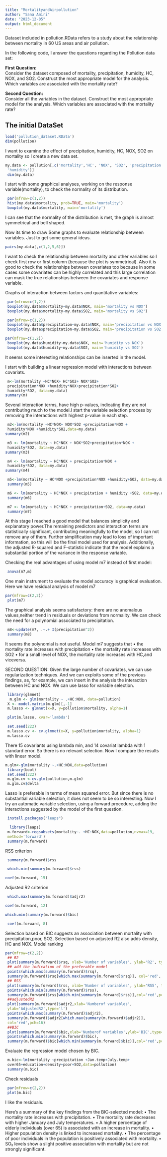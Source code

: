 ```yaml
---
title: "MortalityandAirpollution"
author: "Sana Amiri"
date: "2023-12-05"
output: html_document
---
```

Dataset included in pollution.RData refers to a study about the relationship between mortality in 60 US areas and air pollution.

In the following code, I answer the questions regarding the Pollution data set:

**First Question:**  
Consider the dataset composed of mortality, precipitation, humidity, HC, NOX, and SO2. Construct the most appropriate model for the analysis. Which variables are associated with the mortality rate?

**Second Question:**  
Consider all the variables in the dataset. Construct the most appropriate model for the analysis. Which variables are associated with the mortality rate?


## The initial DataSet
```r
load('pollution_dataset.RData')
dim(pollution)
```
I want to examine the effect of precipitation, humidity, HC, NOX, SO2 on mortality so I create a new data set.

```r
my.data <- pollution[,c('mortality','HC', 'NOX', 'SO2', 'precipitation',
 'humidity')]
 dim(my.data)
```
I start with some graphical analyses, working on the response variable(mortality), to check the normality of its distribution.
```r
 par(mfrow=c(1,2))
 hist(my.data$mortality, prob=TRUE, main='mortality')
 boxplot(my.data$mortality, main='mortality')
```
I can see that the normality of the distribution is met, the graph is almost symmetrical and bell shaped.

Now its time to draw Some graphs to evaluate relationship between variables. Just to get some general ideas.
```r
pairs(my.data[,c(1,2,5,6)])
```
I want to check the relationship between mortality and other variables so I check first row or first column (because the plot is symmetrical). Also it is good to check the relationships between covariates too because in some cases some covariates can be highly correlated and this large correlation can mask the true relationships between the covariates and response variable. 

Graphs of interaction between factors and quantitative variables:
```r
 par(mfrow=c(1,2))
 boxplot(my.data$mortality~my.data$NOX, main='mortality vs NOX')
 boxplot(my.data$mortality~my.data$SO2, main='mortality vs SO2')
```
```r
 par(mfrow=c(1,2))
 boxplot(my.data$precipitation~my.data$NOX, main='precipitation vs NOX')
 boxplot(my.data$precipitation~my.data$SO2, main='precipitation vs SO2')
```
```r
par(mfrow=c(1,2))
 boxplot(my.data$humidity~my.data$NOX, main='humidity vs NOX')
 boxplot(my.data$humidity~my.data$SO2, main='humidity vs SO2')
```
It seems some interesting relationships can be inserted in the model.

I start with building a linear regression model with interactions between covariats.
```r
 m<-lm(mortality ~HC*NOX+ HC*SO2+ NOX*SO2+
 precipitation*NOX +humidity*NOX+precipitation*SO2+
 humidity*SO2, data=my.data)
summary(m)

```
Several interaction terms, have high p-values, indicating they are not contributing much to the model.I start the variable selection process by removing the interactions with highest p-value in each step. 

```r
 m2<-lm(mortality ~HC*NOX+ NOX*SO2 +precipitation*NOX +
 humidity*NOX +humidity*SO2,data=my.data)
summary(m2)
```
```r
 m3 <- lm(mortality ~ HC*NOX + NOX*SO2+precipitation*NOX +
 humidity*SO2, data=my.data)
summary(m3)
```
```r
 m4 <- lm(mortality ~ HC*NOX + precipitation*NOX +
 humidity*SO2, data=my.data)
summary(m4)
```
```r
 m5<-lm(mortality ~ HC*NOX +precipitation*NOX +humidity+SO2, data=my.data)
 summary(m5)
```
```r
 m6 <- lm(mortality ~ HC*NOX + precipitation + humidity +SO2, data=my.data)
 summary(m6)
```
```r
 m7 <- lm(mortality ~ HC*NOX + precipitation+SO2, data=my.data)
 summary(m7)
```
At this stage I reached a good model that balances simplicity and explanatory power.The remaining predictors and interaction terms are statistically significant, contributing meaningfully to the model, so I can not remove any of them.
Further simplification may lead to loss of important information, so this will be the final model used for analysis.
Additionally, the adjusted R-squared and F-statistic indicate that the model explains a substantial portion of the variance in the response variable.

Checking the real advantages of using model m7 instead of first model:
```r
 anova(m7,m)
```
 One main instrument to evaluate the model accuracy is graphical evaluation. Here we have residual analysis of model m7
```r
par(mfrow=c(2,2))
 plot(m7)
```
The graphical analysis seems satisfactory: there are no anomalous values,neither trend in residuals or deviations from normality. 
We can check the need for a polynomial associated to precipitation.
```r
 m8<-update(m7, .~.+ I(precipitation^2))
 summary(m8)
```
It seems the polynomial is not useful.
 Model m7 suggests that
 • the mortality rate increases with precipitation
 • the mortality rate increases with SO2
 • for a small level of NOX, the mortality rate increases with HC,and viceversa.
 
SECOND QUESTION:
Given the large number of covariates, we can use regularization techniques. And we can exploits some of the previous findings, as, for example, we can insert in the analysis the interaction between HC and NOX. We can use lasso for variable selection.
```r
 library(glmnet)
  m.glm <- glm(mortality ~ .+HC:NOX, data=pollution)
 X <- model.matrix(m.glm)[,-1]
 m.lasso <- glmnet(x=X, y=pollution$mortality, alpha=1)
```
```r
 plot(m.lasso, xvar='lambda')
```
```r
 set.seed(222)
 m.lasso.cv <- cv.glmnet(x=X, y=pollution$mortality, alpha=1)
 m.lasso.cv
```
There 15 covariants using lambda min, and 14 covariat lambda with 1 standard error. So there is no relevant selection.
Now I compare the results with linear model.
```r
m.glm<-glm(mortality ~.+HC:NOX,data=pollution)
 library(boot)
 set.seed(222)
 m.glm.cv <-cv.glm(pollution,m.glm)
 m.glm.cv$delta
```
Lasso is preferable in terms of mean squared error. But since there is no substantial variable selection, it does not seem to be so interesting. 
Now I  try an automatic variable selection, using a forward procedure, adding the interactions suggested by the model of the first question.
```r
 install.packages("leaps")
```
```r
  library(leaps)
 m.forward<-regsubsets(mortality~. +HC:NOX,data=pollution,nvmax=19,
 method='forward')
 summary(m.forward)
```
RSS criterion
```r
 summary(m.forward)$rss
```
```r
 which.min(summary(m.forward)$rss)
```
```r
coef(m.forward, 15)
```
 Adjusted R2 criterion
```r
 which.max(summary(m.forward)$adjr2)
```
```r
coef(m.forward, 12)
```
```r
which.min(summary(m.forward)$bic)
```
```r
 coef(m.forward, 8)
```
 Selection based on BIC suggests an association between mortality with precipitation,poor, SO2. Selection based on adjusted R2 also adds density, HC and NOX.
Model ranking
```r
par(mfrow=c(2,2))
 ## R2
 plot(summary(m.forward)$rsq, xlab='Number of variables', ylab='R2', type='l')
 ## add the indication of the preferable model
 points(which.max(summary(m.forward)$rsq),
 summary(m.forward)$rsq[which.max(summary(m.forward)$rsq)], col='red', pch=16)
 ## RSS
 plot(summary(m.forward)$rss, xlab='Number of variables', ylab='RSS', type='l' )
 points(which.min(summary(m.forward)$rss),
 summary(m.forward)$rss[which.min(summary(m.forward)$rss)],col='red',pch=16)
 ##adjustedR2
 plot(summary(m.forward)$adjr2,xlab='Numberof variables',
 ylab='AdjustedR2',type='l')
 points(which.max(summary(m.forward)$adjr2),
 summary(m.forward)$adjr2[which.max(summary(m.forward)$adjr2)],
 col='red',pch=16)
 ##BIC
 plot(summary(m.forward)$bic,xlab='Numberof variables',ylab='BIC',type='l')
 points(which.min(summary(m.forward)$bic),
 summary(m.forward)$bic[which.min(summary(m.forward)$bic)],col='red',pch=16)
```
 Evaluate the regression model chosen by BIC.
```r
 m.bic<-lm(mortality ~precipitation +Jan.temp+July.temp+
 over65+education+density+poor+SO2,data=pollution)
 summary(m.bic)
```
Check residuals
```r
 par(mfrow=c(2,2))
 plot(m.bic)
```
I like the residuals.

Here’s a summary of the key findings from the BIC-selected model:
 • The mortality rate increases with precipitation.
 • The mortality rate decreases with higher January and July temperatures.
 • A higher percentage of elderly individuals (over 65) is associated with an increase in mortality.
 • Higher population density is linked to increased mortality.
 • The percentage of poor individuals in the population is positively associated with mortality.
 • SO₂ levels show a slight positive association with mortality but are not strongly significant.
 



